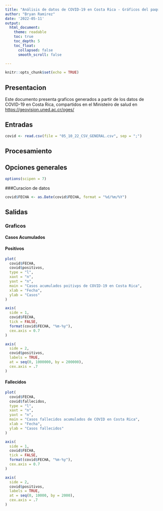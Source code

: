 ---
title: "Análisis de datos de COVID-19 en Costa Rica - Gráficos del paquete base"
author: "Bryan Ramirez"
date: '2022-05-11'
output: 
  html_document:  
    theme: readable
    toc: true
    toc_depth: 5
    toc_float:  
      collapsed: false
      smooth_scroll: false
  
---

```{r setup, include=FALSE}
knitr::opts_chunk$set(echo = TRUE)
```

## Presentacion  
Este documento presenta graficos generados a partir de los datos de COVID-19 en Costa Rica, compartidos en el Ministeiro de salud en [https://geovision.uned.ac.cr/oges/](https://geovision.uned.ac.cr/oges/)


## Entradas  
```{r carga-datos}
covid <- read.csv(file = "05_10_22_CSV_GENERAL.csv", sep = ";")
```


## Procesamiento  

## Opciones generales  
```{r opciones-generales}
options(scipen = 7)
```

###Curacion de datos
```{r conversion-fecha}
covid$FECHA <- as.Date(covid$FECHA, format = "%d/%m/%Y")
```


## Salidas  

### Graficos  

#### Casos Acumulados  

#### Positivos  

```{r Casos-Positivos_acumulados}
plot(
  covid$FECHA,
  covid$positivos,
  type = "l", 
  xaxt = "n",
  yaxt = "n",
  main = "Casos acumulados poitivps de COVID-19 en Costa Rica",
  xlab = "Fecha",
  ylab = "Casos"
)

axis(
  side = 1,
  covid$FECHA,
  tick = FALSE,
  format(covid$FECHA, "%m-%y"), 
  cex.axis = 0.7
)

axis(
  side = 2,
  covid$positivos,
  labels = TRUE,  
  at = seq(0, 1000000, by = 200000),
  cex.axis = .7
)

```
#### Fallecidos

```{r casos-fallecidos}
plot(
  covid$FECHA,
  covid$fallecidos,
  type = "l",
  xaxt = "n",
  yaxt = "n",
  main = "Casos fallecidos acumulados de COVID en Costa Rica",
  xlab = "Fecha",
  ylab = "Casos fallecidos"
)

axis(
  side = 1,
  covid$FECHA,
  tick = FALSE,
  format(covid$FECHA, "%m-%y"), 
  cex.axis = 0.7
)

axis(
  side = 2,
  covid$positivos,
  labels = TRUE,  
  at = seq(0, 10000, by = 2000),
  cex.axis = .7
)
```


